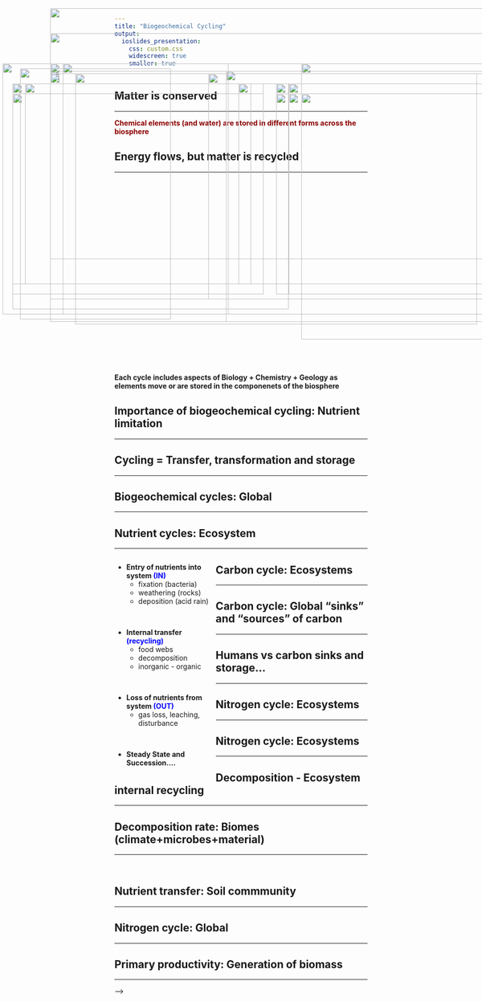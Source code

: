 ```yaml
---
title: "Biogeochemical Cycling"
output: 
  ioslides_presentation:
    css: custom.css
    widescreen: true
    smaller: true
---
```


<!-- ## Biogeochemical Cycling -->
<!-- <hr> -->

<!-- <IMG STYLE="position:absolute; TOP:190px; LEFT:150px; WIDTH:800px; HEIGHT:450px" SRC="images/carbonatmos.jpg"> -->

## Matter is conserved
<hr>
<span style="color:darkred">**Chemical elements (and water) are stored in different forms across the biosphere**</span>
<IMG STYLE="position:absolute; TOP:220px; LEFT:25px; WIDTH:500px; HEIGHT:400px" SRC="images/nutrients.jpg">

<IMG STYLE="position:absolute; TOP:220px; LEFT:550px; WIDTH:500px; HEIGHT:400px" SRC="images/matterconserved.jpg">

## Energy flows, but matter is recycled
<hr>

<IMG STYLE="position:absolute; TOP:200px; LEFT:25px; WIDTH:550px; HEIGHT:450px" SRC="images/energy.png">

<IMG STYLE="position:absolute; TOP:160px; LEFT:600px; WIDTH:400px; HEIGHT:550px" SRC="images/general_cycle.jpg">

## 
<br />
<br />
<br />
<br />
<br />
<br />
<br />
<br />
<br />
<br />
<br />
<br />
<br />
<br />
<br />
<br />
<br />
<br />
<br />
<br />
<br />

**Each cycle includes aspects of Biology + Chemistry + Geology as elements move or are stored in the componenets of the biosphere**

<IMG STYLE="position:absolute; TOP:50px; LEFT:100px; WIDTH:900px; HEIGHT:500px" SRC="images/biogeo2.png">

## Importance of biogeochemical cycling: Nutrient limitation
<hr>

<IMG STYLE="position:absolute; TOP:160px; LEFT:100px; WIDTH:900px; HEIGHT:500px" SRC="images/limitation_globe2.png">

## Cycling = Transfer, transformation and storage
<hr>

<IMG STYLE="position:absolute; TOP:200px; LEFT:50px; WIDTH:450px; HEIGHT:400px" SRC="images/n_forms.gif">

<IMG STYLE="position:absolute; TOP:200px; LEFT:550px; WIDTH:500px; HEIGHT:400px" SRC="images/storage.jpg">

## Biogeochemical cycles: Global
<hr>

<IMG STYLE="position:absolute; TOP:160px; LEFT:100px; WIDTH:900px; HEIGHT:500px" SRC="images/spheres.png">

## Nutrient cycles: Ecosystem
<hr>

<div style="float: left; width: 40%;">

* **Entry of nutrients into system <span style="color:blue">(IN)</span>**
    + fixation (bacteria)
    + weathering (rocks)
    + deposition (acid rain)

<br />

* **Internal transfer <span style="color:blue">(recycling)</span>**
    + food webs
    + decomposition
    + inorganic - organic
 
 <br />
 
* **Loss of nutrients from system <span style="color:blue">(OUT)</span>**
    + gas loss, leaching, disturbance
    
 <br />
 
* **Steady State and Succession....**

</div>

<IMG STYLE="position:absolute; TOP:175px; LEFT:450px; WIDTH:550px; HEIGHT:500px" SRC="images/nutrient_cycle1.png">

## Carbon cycle: Ecosystems
<hr>

<!-- <IMG STYLE="position:absolute; TOP:200px; LEFT:50px; WIDTH:450px; HEIGHT:450px" SRC="images/carboncycle.png"> -->

<IMG STYLE="position:absolute; TOP:200px; LEFT:25px; WIDTH:500px; HEIGHT:400px" SRC="images/tree_photosyn.png">

<IMG STYLE="position:absolute; TOP:200px; LEFT:575px; WIDTH:500px; HEIGHT:400px" SRC="images/ocean.jpg">

## Carbon cycle: Global "sinks" and "sources" of carbon
<hr>

<IMG STYLE="position:absolute; TOP:175px; LEFT:100px; WIDTH:900px; HEIGHT:500px" SRC="images/carboncycle.jpg">

## 

<IMG STYLE="position:absolute; TOP:100px; LEFT:100px; WIDTH:900px; HEIGHT:500px" SRC="images/2022.png">

## Humans vs carbon sinks and storage...
<hr>
<IMG STYLE="position:absolute; TOP:160px; LEFT:5px; WIDTH:450px; HEIGHT:500px" SRC="images/storedC.png">

<IMG STYLE="position:absolute; TOP:200px; LEFT:475px; WIDTH:600px; HEIGHT:400px" SRC="images/sinksource.png">

## Nitrogen cycle: Ecosystems
<hr>

<IMG STYLE="position:absolute; TOP:220px; LEFT:25px; WIDTH:500px; HEIGHT:400px" SRC="images/Nitrogen-cycle2.png">

<IMG STYLE="position:absolute; TOP:220px; LEFT:575px; WIDTH:500px; HEIGHT:400px" SRC="images/n-fixers.png">

## Nitrogen cycle: Ecosystems
<hr>

<IMG STYLE="position:absolute; TOP:220px; LEFT:25px; WIDTH:500px; HEIGHT:400px" SRC="images/Nitrogen-cycle2.png">

<IMG STYLE="position:absolute; TOP:220px; LEFT:600px; WIDTH:450px; HEIGHT:400px" SRC="images/nitro_aquatic.png">

## Decomposition - Ecosystem internal recycling
<hr>

<IMG STYLE="position:absolute; TOP:180px; LEFT:100px; WIDTH:900px; HEIGHT:450px" SRC="images/decomp.png">

<!-- <IMG STYLE="position:absolute; TOP:50px; LEFT:775px; WIDTH:300px; HEIGHT:600px" SRC="images/decomposers.png"> -->

## Decomposition rate: Biomes (climate+microbes+material)
<hr>
<br />

<IMG STYLE="position:absolute; TOP:160px; LEFT:125px; WIDTH:850px; HEIGHT:500px" SRC="images/decomp_biomes.jpg"> 

## Nutrient transfer: Soil commmunity
<hr>

<IMG STYLE="position:absolute; TOP:180px; LEFT:150px; WIDTH:800px; HEIGHT:500px" SRC="images/uptake.jpg">

## Nitrogen cycle: Global
<hr>

<IMG STYLE="position:absolute; TOP:200px; LEFT:25px; WIDTH:500px; HEIGHT:400px" SRC="images/globalN.png">

<IMG STYLE="position:absolute; TOP:200px; LEFT:575px; WIDTH:500px; HEIGHT:400px" SRC="images/algalbloom.jpg">

## Primary productivity: Generation of biomass
<hr>

<IMG STYLE="position:absolute; TOP:180px; LEFT:415px; WIDTH:600px; HEIGHT:450px" SRC="images/npp.jpg">

<IMG STYLE="position:absolute; TOP:170px; LEFT:40px; WIDTH:300px; HEIGHT:500px" SRC="images/GPP.gif">

<!-- ##  -->

<!-- <IMG STYLE="position:absolute; TOP:100px; LEFT:100px; WIDTH:900px; HEIGHT:500px" SRC="images/massonearth.png"> -->

<!-- ## Global net primary production -->
<!-- <hr> -->

<!-- <IMG STYLE="position:absolute; TOP:225px; LEFT:25px; WIDTH:500px; HEIGHT:350px" SRC="images/oceans_vs_land.jpg"> -->

<!-- <IMG STYLE="position:absolute; TOP:275px; LEFT:575px; WIDTH:450px; HEIGHT:225px" SRC="images/Global-Patterns-of-NPP.jpg"> -->

<!-- ## Global net primary production -->
<!-- <hr> -->

<!-- <!-- <IMG STYLE="position:absolute; TOP:180px; LEFT:10px; WIDTH:450px; HEIGHT:450px" SRC="images/NPP_seasons.png"> --> -->

<!-- <IMG STYLE="position:absolute; TOP:200px; LEFT:100px; WIDTH:900px; HEIGHT:450px" SRC="images/npp_biome.jpg"> -->

<!-- ## Net primary production and global change -->
<!-- <hr> -->

<!-- <IMG STYLE="position:absolute; TOP:180px; LEFT:150px; WIDTH:800px; HEIGHT:500px" SRC="images/leafarea.jpg"> -->

<!-- ## Net primary production and humans (HANPP) -->
<!-- <hr> -->

<!-- <IMG STYLE="position:absolute; TOP:250px; LEFT:100px; WIDTH:900px; HEIGHT:350px" SRC="images/hanpp.png"> -->

<!-- ## Eutrophication -->
<!-- <hr> -->

<!-- <IMG STYLE="position:absolute; TOP:180px; LEFT:150px; WIDTH:800px; HEIGHT:500px" SRC="images/erie.jpg"> -->


